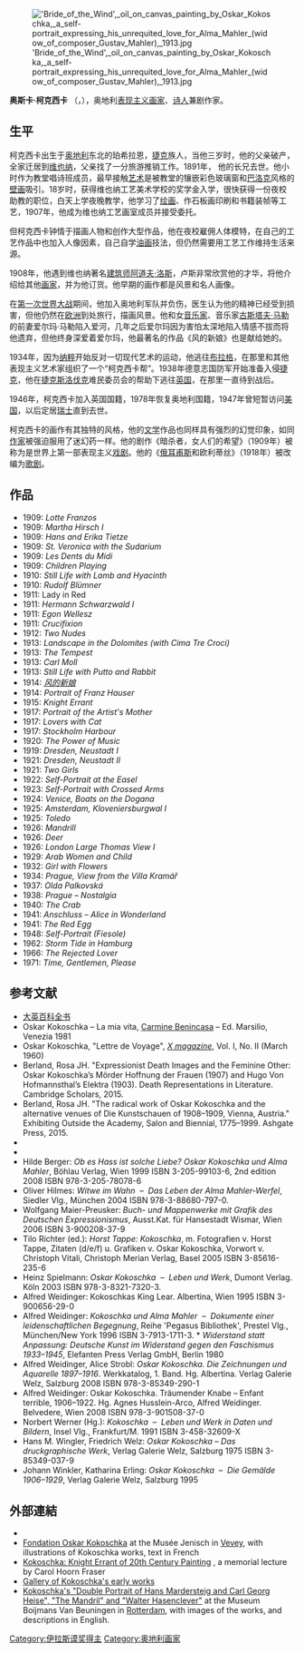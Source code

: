 {{Infobox artist
| name        = 奥斯卡·柯克西卡
| image       =File:Oskar Kokoschka 1916.jpg
| caption     = 
| imagesize   = 200
| birth_name  = Oskar Kokoschka
| birth_date  = 1886年3月1日
| birth_place  = {{Flag|Austria-Hungary}}[[珀希拉恩|珀希拉恩]]
| death_date   = {{Death date and age|1980|02|22|1886|03|01|df=y}}
| death_place  = [[瑞士|瑞士]][[蒙特勒|蒙特勒]]
| nationality = {{Flag|Austria-Hungary}}<br />{{Flag|United Kingdom}}
| field       = [[画家|画家]]、[[诗人|诗人]]
| training    =
| movement    = [[表现主义|表现主义]]
| works       =
}}

[[File:'Bride_of_the_Wind',_oil_on_canvas_painting_by_Oskar_Kokoschka,_a_self-portrait_expressing_his_unrequited_love_for_Alma_Mahler_(widow_of_composer_Gustav_Mahler),_1913.jpg|thumb]]

'''奥斯卡·柯克西卡''' （{{lang-de|'''Oskar Kokoschka'''}}，{{BD|1886年|3月1日|1980年|2月22日|catIdx=}}），奥地利[[表现主义|表现主义]][[画家|画家]]、[[诗人|诗人]]兼剧作家。

== 生平 ==
柯克西卡出生于[[奥地利|奥地利]]东北的珀希拉恩，[[捷克|捷克]]族人，当他三岁时，他的父亲破产，全家迁居到[[维也纳|维也纳]]，父亲找了一分旅游推销工作。1891年， 他的长兄去世。他小时作为教堂唱诗班成员，最早接触[[艺术|艺术]]是被教堂的镶嵌彩色玻璃窗和[[巴洛克|巴洛克]]风格的[[壁画|壁画]]吸引。18岁时，获得维也纳工艺美术学校的奖学金入学，很快获得一份夜校助教的职位，白天上学夜晚教学，他学习了[[绘画|绘画]]、作石板画印刷和书籍装帧等工艺，1907年，他成为维也纳工艺画室成员并接受委托。

但柯克西卡钟情于描画人物和创作大型作品，他在夜校雇佣人体模特，在自己的工艺作品中也加入人像因素，自己自学[[油画|油画]]技法，但仍然需要用工艺工作维持生活来源。
 
1908年，他遇到维也纳著名[[建筑师|建筑师]][[阿道夫·洛斯|阿道夫·洛斯]]，卢斯非常欣赏他的才华，将他介绍给其他[[画家|画家]]，并为他订货。他早期的画作都是风景和名人画像。

在[[第一次世界大战|第一次世界大战]]期间，他加入奥地利军队并负伤，医生认为他的精神已经受到损害，但他仍然在[[欧洲|欧洲]]到处旅行，描画风景。他和女[[音乐家|音乐家]]、音乐家[[古斯塔夫·马勒|古斯塔夫·马勒]]的前妻爱尔玛·马勒陷入爱河，几年之后爱尔玛因为害怕太深地陷入情感不拔而将他遗弃，但他终身深爱着爱尔玛，他最著名的作品《风的新娘》也是献给她的。

1934年，因为[[纳粹|纳粹]]开始反对一切现代艺术的运动，他逃往[[布拉格|布拉格]]，在那里和其他表现主义艺术家组织了一个“柯克西卡帮”。1938年德意志国防军开始准备入侵[[捷克|捷克]]，他在[[捷克斯洛伐克|捷克斯洛伐克]]难民委员会的帮助下逃往[[英国|英国]]，在那里一直待到战后。

1946年，柯克西卡加入英国国籍，1978年恢复奥地利国籍，1947年曾短暂访问[[美国|美国]]，以后定居[[瑞士|瑞士]]直到去世。

柯克西卡的画作有其独特的风格，他的[[文学|文学]]作品也同样具有强烈的幻觉印象，如同[[作家|作家]]被强迫服用了迷幻药一样。他的剧作《暗杀者，女人们的希望》（1909年）被称为是世界上第一部表现主义[[戏剧|戏剧]]。他的《[[俄耳甫斯|俄耳甫斯]]和欧利蒂丝》（1918年）被改编为[[歌剧|歌剧]]。

==作品==

*1909: ''Lotte Franzos''
*1909: ''Martha Hirsch I''
*1909: ''Hans and Erika Tietze''
*1909: ''St. Veronica with the Sudarium''
*1909: ''Les Dents du Midi''
*1909: ''Children Playing''
*1910: ''Still Life with Lamb and Hyacinth''
*1910: ''Rudolf Blümner''
*1911: Lady in Red
*1911: ''Hermann Schwarzwald I''
*1911: ''Egon Wellesz''
*1911: ''Crucifixion''
*1912: ''Two Nudes''
*1913: ''Landscape in the Dolomites (with Cima Tre Croci)''
*1913: ''The Tempest''
*1913: ''Carl Moll''
*1913: ''Still Life with Putto and Rabbit''
*1914: ''[[风的新娘|风的新娘]]''
*1914: ''Portrait of Franz Hauser''
*1915: ''Knight Errant''
*1917: ''Portrait of the Artist's Mother''
*1917: ''Lovers with Cat''
*1917: ''Stockholm Harbour''
*1920: ''The Power of Music''
*1919: ''Dresden, Neustadt I''
*1921: ''Dresden, Neustadt II''
*1921: ''Two Girls''
*1922: ''Self-Portrait at the Easel''
*1923: ''Self-Portrait with Crossed Arms''
*1924: ''Venice, Boats on the Dogana''
*1925: ''Amsterdam, Kloveniersburgwal I''
*1925: ''Toledo''
*1926: ''Mandrill''
*1926: ''Deer''
*1926: ''London Large Thomas View I''
*1929: ''Arab Women and Child''
*1932: ''Girl with Flowers''
*1934: ''Prague, View from the Villa Kramář''
*1937: ''Olda Palkovská''
*1938: ''Prague – Nostalgia''
*1940: ''The Crab''
*1941: ''Anschluss – Alice in Wonderland''
*1941: ''The Red Egg''
*1948: ''Self-Portrait (Fiesole)''
*1962: ''Storm Tide in Hamburg''
*1966: ''The Rejected Lover''
*1971: ''Time, Gentlemen, Please''


== 参考文献 ==
*[http://www.britannica.com/eb/article-9045917 大英百科全书] {{Wayback|url=http://www.britannica.com/eb/article-9045917 |date=20071111174139 }}
* Oskar Kokoschka – La mia vita, [[Carmine_Benincasa|Carmine Benincasa]] – Ed. Marsilio, Venezia 1981
* Oskar Kokoschka, "Lettre de Voyage", [[X_(magazine)|''X magazine'']], Vol. I, No. II (March 1960)
*Berland, Rosa JH. "Expressionist Death Images and the Feminine Other: Oskar Kokoschka’s Mörder Hoffnung der Frauen (1907) and Hugo Von Hofmannsthal’s Elektra (1903). Death Representations in Literature. Cambridge Scholars, 2015. 
* Berland, Rosa JH. "The radical work of Oskar Kokoschka and the alternative venues of Die Kunstschauen of 1908–1909, Vienna, Austria." Exhibiting Outside the Academy, Salon and Biennial, 1775–1999. Ashgate Press, 2015.
*{{cite journal|last1=Berland|first1=Rosa JH|title=The Exploration of Dreams: Kokoschka's ''Die träumenden Knaben" and Freud|journal=Source|date=Winter–Spring 2008|volume=27|issue=2/3 Special issue on art and psychoanalysis|pages=25–31}}
*{{cite web|last1=Berland|first1=Rosa JH|title=The Early Portraits of Oskar Kokoschka: A Narrative of Inner Life|url=http://www.imageandnarrative.be/inarchive/thinking_pictures/berland.htm|publisher=Image and Narrative|accessdate=2 February 2015|archive-date=2021-02-24|archive-url=https://web.archive.org/web/20210224201557/http://www.imageandnarrative.be/inarchive/thinking_pictures/berland.htm|dead-url=no}}
* Hilde Berger: ''Ob es Hass ist solche Liebe? Oskar Kokoschka und Alma Mahler'', Böhlau Verlag, Wien 1999 ISBN 3-205-99103-6, 2nd edition 2008 ISBN 978-3-205-78078-6
* Oliver Hilmes: ''Witwe im Wahn  –  Das Leben der Alma Mahler-Werfel'', Siedler Vlg., München 2004 ISBN 978-3-88680-797-0.
* Wolfgang Maier-Preusker: ''Buch- und Mappenwerke mit Grafik des Deutschen Expressionismus'', Ausst.Kat. für Hansestadt Wismar, Wien 2006 ISBN 3-900208-37-9
* Tilo Richter (ed.): ''Horst Tappe: Kokoschka'', m. Fotografien v. Horst Tappe, Zitaten (d/e/f) u. Grafiken v. Oskar Kokoschka, Vorwort v. Christoph Vitali, Christoph Merian Verlag, Basel 2005 ISBN 3-85616-235-6
* Heinz Spielmann: ''Oskar Kokoschka  –  Leben und Werk'', Dumont Verlag. Köln 2003 ISBN 978-3-8321-7320-3.
* Alfred Weidinger: Kokoschkas King Lear. Albertina, Wien 1995 ISBN 3-900656-29-0
* Alfred Weidinger: ''Kokoschka und Alma Mahler  –  Dokumente einer leidenschaftlichen Begegnung'', Reihe 'Pegasus Bibliothek', Prestel Vlg., München/New York 1996 ISBN 3-7913-1711-3. * ''Widerstand statt Anpassung: Deutsche Kunst im Widerstand gegen den Faschismus 1933–1945'', Elefanten Press Verlag GmbH, Berlin 1980
* Alfred Weidinger, Alice Strobl: ''Oskar Kokoschka. Die Zeichnungen und Aquarelle 1897–1916''. Werkkatalog, 1. Band. Hg. Albertina. Verlag Galerie Welz, Salzburg 2008 ISBN 978-3-85349-290-1
* Alfred Weidinger: Oskar Kokoschka. Träumender Knabe – Enfant terrible, 1906–1922. Hg. Agnes Husslein-Arco, Alfred Weidinger. Belvedere, Wien 2008 ISBN 978-3-901508-37-0
* Norbert Werner (Hg.): ''Kokoschka  –  Leben und Werk in Daten und Bildern'', Insel Vlg., Frankfurt/M. 1991 ISBN 3-458-32609-X
* Hans M. Wingler, Friedrich Welz: ''Oskar Kokoschka – Das druckgraphische Werk '', Verlag Galerie Welz, Salzburg 1975 ISBN 3-85349-037-9
* Johann Winkler, Katharina Erling: ''Oskar Kokoschka  –  Die Gemälde 1906–1929'', Verlag Galerie Welz, Salzburg 1995
{{Wikiquote}}

== 外部連結 ==
{{Commons category|Oskar Kokoschka}}
{{Wikiquote}}
* {{Find a Grave|8241370}}
* [http://www.museejenisch.ch/collections/412.html Fondation Oskar Kokoschka] {{Wayback|url=http://www.museejenisch.ch/collections/412.html |date=20210225230611 }} at the Musée Jenisch in [[Vevey|Vevey]], with illustrations of Kokoschka works, text in French
* [http://www.jottings.ca/carol/kokoschka.html Kokoschka: Knight Errant of 20th Century Painting] {{Wayback|url=http://www.jottings.ca/carol/kokoschka.html |date=20210228124609 }}, a memorial lecture by Carol Hoorn Fraser
* [http://www.thecityreview.com/kokosch.html Gallery of Kokoschka's early works] {{Wayback|url=http://www.thecityreview.com/kokosch.html |date=20210224154407 }}
* [http://collectie.boijmans.nl/en/search/?ds=list&creator=Oskar%20Kokoschka#results#results Kokoschka's "Double Portrait of Hans Mardersteig and Carl Georg Heise", "The Mandril" and "Walter Hasenclever"] at the Museum Boijmans Van Beuningen in [[Rotterdam|Rotterdam]], with images of the works, and descriptions in English.

{{頹廢藝術}}
{{伊拉斯谟奖获得者}}
{{Authority control}}
{{DEFAULTSORT:Kokoschka, Oskar}}
[[Category:伊拉斯谟奖得主|Category:伊拉斯谟奖得主]]
[[Category:奥地利画家|Category:奥地利画家]]